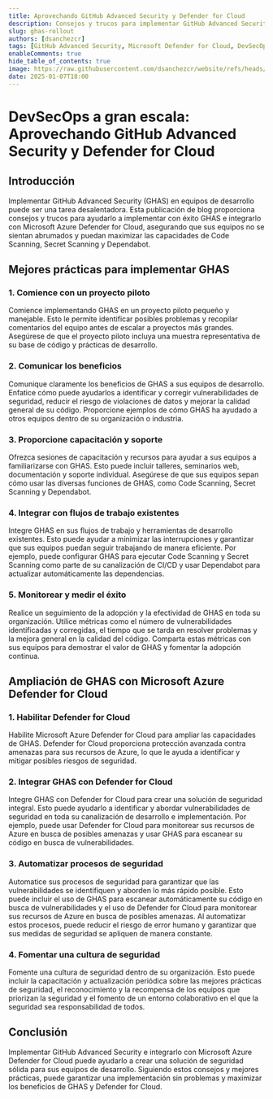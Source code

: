 ```yaml
---
title: Aprovechando GitHub Advanced Security y Defender for Cloud
description: Consejos y trucos para implementar GitHub Advanced Security (GHAS) e integrarlo con Microsoft Azure Defender for Cloud.
slug: ghas-rollout
authors: [dsanchezcr]
tags: [GitHub Advanced Security, Microsoft Defender for Cloud, DevSecOps]
enableComments: true
hide_table_of_contents: true
image: https://raw.githubusercontent.com/dsanchezcr/website/refs/heads/main/static/img/blog/2025-01-07-GHASRollout/GHASRollout.jpg
date: 2025-01-07T18:00
---
```


# DevSecOps a gran escala: Aprovechando GitHub Advanced Security y Defender for Cloud

## Introducción

Implementar GitHub Advanced Security (GHAS) en equipos de desarrollo puede ser una tarea desalentadora. Esta publicación de blog proporciona consejos y trucos para ayudarlo a implementar con éxito GHAS e integrarlo con Microsoft Azure Defender for Cloud, asegurando que sus equipos no se sientan abrumados y puedan maximizar las capacidades de Code Scanning, Secret Scanning y Dependabot.

<!--truncate-->

## Mejores prácticas para implementar GHAS

### 1. Comience con un proyecto piloto

Comience implementando GHAS en un proyecto piloto pequeño y manejable. Esto le permite identificar posibles problemas y recopilar comentarios del equipo antes de escalar a proyectos más grandes. Asegúrese de que el proyecto piloto incluya una muestra representativa de su base de código y prácticas de desarrollo.

### 2. Comunicar los beneficios

Comunique claramente los beneficios de GHAS a sus equipos de desarrollo. Enfatice cómo puede ayudarlos a identificar y corregir vulnerabilidades de seguridad, reducir el riesgo de violaciones de datos y mejorar la calidad general de su código. Proporcione ejemplos de cómo GHAS ha ayudado a otros equipos dentro de su organización o industria.

### 3. Proporcione capacitación y soporte

Ofrezca sesiones de capacitación y recursos para ayudar a sus equipos a familiarizarse con GHAS. Esto puede incluir talleres, seminarios web, documentación y soporte individual. Asegúrese de que sus equipos sepan cómo usar las diversas funciones de GHAS, como Code Scanning, Secret Scanning y Dependabot.

### 4. Integrar con flujos de trabajo existentes

Integre GHAS en sus flujos de trabajo y herramientas de desarrollo existentes. Esto puede ayudar a minimizar las interrupciones y garantizar que sus equipos puedan seguir trabajando de manera eficiente. Por ejemplo, puede configurar GHAS para ejecutar Code Scanning y Secret Scanning como parte de su canalización de CI/CD y usar Dependabot para actualizar automáticamente las dependencias.

### 5. Monitorear y medir el éxito

Realice un seguimiento de la adopción y la efectividad de GHAS en toda su organización. Utilice métricas como el número de vulnerabilidades identificadas y corregidas, el tiempo que se tarda en resolver problemas y la mejora general en la calidad del código. Comparta estas métricas con sus equipos para demostrar el valor de GHAS y fomentar la adopción continua.

## Ampliación de GHAS con Microsoft Azure Defender for Cloud

### 1. Habilitar Defender for Cloud

Habilite Microsoft Azure Defender for Cloud para ampliar las capacidades de GHAS. Defender for Cloud proporciona protección avanzada contra amenazas para sus recursos de Azure, lo que le ayuda a identificar y mitigar posibles riesgos de seguridad.

### 2. Integrar GHAS con Defender for Cloud

Integre GHAS con Defender for Cloud para crear una solución de seguridad integral. Esto puede ayudarlo a identificar y abordar vulnerabilidades de seguridad en toda su canalización de desarrollo e implementación. Por ejemplo, puede usar Defender for Cloud para monitorear sus recursos de Azure en busca de posibles amenazas y usar GHAS para escanear su código en busca de vulnerabilidades.

### 3. Automatizar procesos de seguridad

Automatice sus procesos de seguridad para garantizar que las vulnerabilidades se identifiquen y aborden lo más rápido posible. Esto puede incluir el uso de GHAS para escanear automáticamente su código en busca de vulnerabilidades y el uso de Defender for Cloud para monitorear sus recursos de Azure en busca de posibles amenazas. Al automatizar estos procesos, puede reducir el riesgo de error humano y garantizar que sus medidas de seguridad se apliquen de manera constante.

### 4. Fomentar una cultura de seguridad

Fomente una cultura de seguridad dentro de su organización. Esto puede incluir la capacitación y actualización periódica sobre las mejores prácticas de seguridad, el reconocimiento y la recompensa de los equipos que priorizan la seguridad y el fomento de un entorno colaborativo en el que la seguridad sea responsabilidad de todos.

## Conclusión

Implementar GitHub Advanced Security e integrarlo con Microsoft Azure Defender for Cloud puede ayudarlo a crear una solución de seguridad sólida para sus equipos de desarrollo. Siguiendo estos consejos y mejores prácticas, puede garantizar una implementación sin problemas y maximizar los beneficios de GHAS y Defender for Cloud.